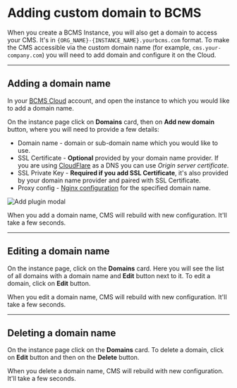 
# Adding custom domain to BCMS

When you create a BCMS Instance, you will also get a domain to access your CMS. It's in `{ORG_NAME}-{INSTANCE_NAME}.yourbcms.com` format.
To make the CMS accessible via the custom domain name (for example, `cms.your-company.com`)
you will need to add domain and configure it on the Cloud.

---

## Adding a domain name

In your [BCMS Cloud](https://cloud.thebcms.com) account, and open the instance to
which you would like to add a domain name.

On the instance page click on **Domains** card, then on **Add new domain** button, where you will need to provide a few details:

- Domain name - domain or sub-domain name which you would like to use.
- SSL Certificate - **Optional** provided by your domain name provider. If you
  are using [CloudFlare](https://www.cloudflare.com/) as a DNS you can use
  _Origin server certificate_.
- SSL Private Key - **Required if you add SSL Certificate**, it's also
  provided by your domain name provider and paired with SSL Certificate.
- Proxy config - [Nginx configuration](/cloud/nginx) for the specified domain name.

<Image
  src={addDomainName}
  alt="Add plugin modal"
  className="h-auto w-full"
  unoptimized
/>

When you add a domain name, CMS will rebuild with new configuration. It'll take a few seconds.

---

## Editing a domain name

On the instance page, click on the **Domains** card. Here you will
see the list of all domains with a domain name and **Edit** button next to it.
To edit a domain, click on **Edit** button.

When you edit a domain name, CMS will rebuild with new configuration. It'll take a few seconds.

---

## Deleting a domain name

On the instance page click on the **Domains** card. To delete a domain, click on **Edit** button and then on the **Delete** button.

When you delete a domain name, CMS will rebuild with new configuration. It'll take a few seconds.
